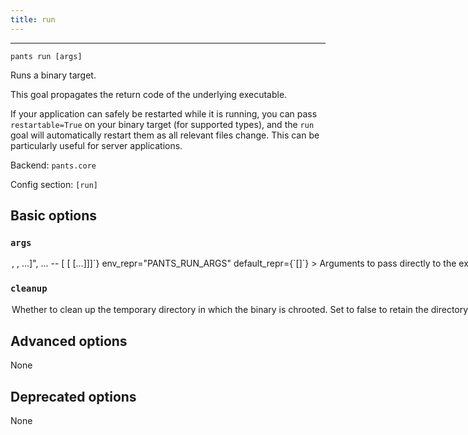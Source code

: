```yaml
---
title: run
---
```



---

```
pants run [args]
```

Runs a binary target.

This goal propagates the return code of the underlying executable.

If your application can safely be restarted while it is running, you can pass `restartable=True` on your binary target (for supported types), and the `run` goal will automatically restart them as all relevant files change. This can be particularly useful for server applications.

Backend: <span className="color--primary">`pants.core`</span>

Config section: <span className="color--primary">`[run]`</span>

<span className={styles.options}>

## Basic options

### `args`

<Option
  cli_repr={`--run-args="[<shell_str>, <shell_str>, ...]", ... -- [<shell_str> [<shell_str> [...]]]`}
  env_repr="PANTS_RUN_ARGS"
  default_repr={`[]`}
>
  Arguments to pass directly to the executed target, e.g. `--run-args='val1 val2
  --debug'`.
</Option>

### `cleanup`

<Option
  cli_repr={`--[no-]run-cleanup`}
  env_repr="PANTS_RUN_CLEANUP"
  default_repr={`True`}
>
  Whether to clean up the temporary directory in which the binary is chrooted.
  Set to false to retain the directory, e.g., for debugging.
</Option>

## Advanced options

None

## Deprecated options

None

</span>
